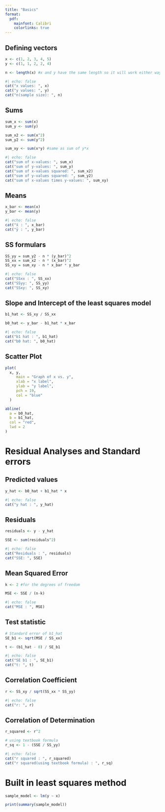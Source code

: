 ```yaml
---
title: "Basics"
format: 
  pdf: 
    mainfont: Calibri
    colorlinks: true
---
```


## Defining vectors

```r
x <- c(1, 2, 3, 4, 5)
y <- c(1, 1, 2, 2, 4)

n <- length(x) #x and y have the same length so it will work either way

```

```r
#| echo: false
cat("x values: ", x)
cat("y values: ", y)
cat("n(sample size): ", n)
```

## Sums

```r
sum_x <- sum(x)
sum_y <- sum(y)

sum_x2 <- sum(x^2)
sum_y2 <- sum(y^2)

sum_xy <- sum(x*y) #same as sum of y*x

```

```r
#| echo: false
cat("sum of x-values: ", sum_x)
cat("sum of y-values: ", sum_y)
cat("sum of x-values squared: ", sum_x2)
cat("sum of y-values squared: ", sum_y2)
cat("sum of x-values times y-values: ", sum_xy)
```

## Means

```r
x_bar <- mean(x)
y_bar <- mean(y)

```

```r
#| echo: false
cat("x̄ : ", x_bar)
cat("ȳ : ", y_bar)
```



## SS formulars

```r
SS_yy = sum_y2 - n * (y_bar)^2
SS_xx = sum_x2 - n * (x_bar)^2
SS_xy = sum_xy - n * x_bar * y_bar
```

```r
#| echo: false
cat("SSxx : ", SS_xx)
cat("SSyy: ", SS_yy)
cat("SSxy: ", SS_xy)
```




## Slope and Intercept of the least squares model

```r
b1_hat <- SS_xy / SS_xx

b0_hat <- y_bar - b1_hat * x_bar

```

```r
#| echo: false
cat("b1 hat : ", b1_hat)
cat("b0 hat: ", b0_hat)
```



## Scatter Plot

```r
plot(
  x, y, 
     main = "Graph of x vs. y",
     xlab = "x label",
     ylab = "y label",
     pch = 19,
     col = "blue"
  )

abline(
  a = b0_hat,
  b = b1_hat,
  col = "red",
  lwd = 2
)
```

# Residual Analyses and Standard errors

## Predicted values

```r
y_hat <- b0_hat + b1_hat * x

```


```r
#| echo: false
cat("y hat : ", y_hat)
```




## Residuals

```r
residuals <- y - y_hat

SSE <- sum(residuals^2)
```


```r
#| echo: false
cat("Residuals : ", residuals)
cat("SSE: ", SSE)
```



## Mean Squared Error

```r
k <- 2 #for the degrees of freedom

MSE <- SSE / (n-k)
```


```r
#| echo: false
cat("MSE : ", MSE)
```


## Test statistic

```r
# Standard error of b1_hat
SE_b1 <- sqrt(MSE / SS_xx)

t <- (b1_hat - 0) / SE_b1
```


```r
#| echo: false
cat("SE b1 : ", SE_b1)
cat("t: ", t)
```



## Correlation Coefficient

```r
r <- SS_xy / sqrt(SS_xx * SS_yy)

```


```r
#| echo: false
cat("r: ", r)
```




## Correlation of Determination

```r
r_squared <- r^2

# using textbook formula
r_sq <- 1 - (SSE / SS_yy)

```


```r
#| echo: false
cat("r squared : ", r_squared)
cat("r squared(using textbook formula) : ", r_sq)
```

\newpage
# Built in least squares method

```r
sample_model <- lm(y ~ x)

print(summary(sample_model))

```















